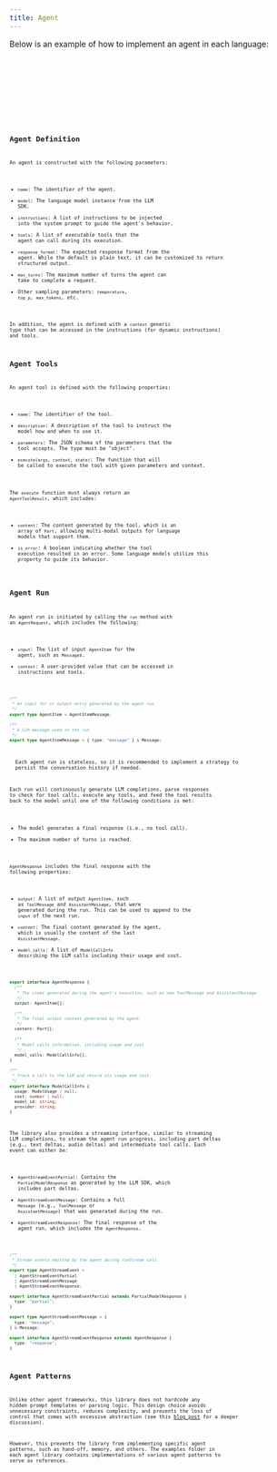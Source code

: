 ```yaml
---
title: Agent
---
```



Below is an example of how to implement an agent in each language:

<Tabs>
  <TabItem label="TypeScript">
    <Code code={jsAgentCode} lang="typescript" title="agent.ts" />
  </TabItem>
  <TabItem label="Rust">
    <Code code={rustAgentCode} lang="rust" title="agent.rs" />
  </TabItem>
  <TabItem label="Go">
    <Code code={goAgentCode} lang="go" title="main.go" />
  </TabItem>
</Tabs>

## Agent Definition

An agent is constructed with the following parameters:

- `name`: The identifier of the agent.
- `model`: The language model instance from the LLM SDK.
- `instructions`: A list of instructions to be injected into the system prompt to guide the agent's behavior.
- `tools`: A list of _executable_ tools that the agent can call during its execution.
- `response_format`: The expected response format from the agent. While the default is plain text, it can be customized to return structured output.
- `max_turns`: The maximum number of turns the agent can take to complete a request.
- Other sampling parameters: `temperature`, `top_p`, `max_tokens`, etc.

In addition, the agent is defined with a `context` generic type that can be accessed in the instructions (for dynamic instructions) and tools.

## Agent Tools

An agent tool is defined with the following properties:

- `name`: The identifier of the tool.
- `description`: A description of the tool to instruct the model how and when to use it.
- `parameters`: The JSON schema of the parameters that the tool accepts. The type must be "object".
- `execute(args, context, state)`: The function that will be called to execute the tool with given parameters and context.

The `execute` function must always return an `AgentToolResult`, which includes:

- `content`: The content generated by the tool, which is an array of `Part`, allowing multi-modal outputs for language models that support them.
- `is_error`: A boolean indicating whether the tool execution resulted in an error. Some language models utilize this property to guide its behavior.

## Agent Run

An agent run is initiated by calling the `run` method with an `AgentRequest`, which includes the following:

- `input`: The list of input `AgentItem` for the agent, such as `Message`s.
- `context`: A user-provided value that can be accessed in instructions and tools.

```typescript
/**
 * An input for or output entry generated by the agent run
 */
export type AgentItem = AgentItemMessage;

/**
 * A LLM message used in the run
 */
export type AgentItemMessage = { type: "message" } & Message;
```

<Aside>
  Each agent run is stateless, so it is recommended to implement a strategy to
  persist the conversation history if needed.
</Aside>

Each run will continuously generate LLM completions, parse responses to check for tool calls, execute any tools, and feed the tool results back to the model until one of the following conditions is met:

- The model generates a final response (i.e., no tool call).
- The maximum number of turns is reached.

`AgentResponse` includes the final response with the following properties:

- `output`: A list of output `AgentItem`, such as `ToolMessage` and `AssistantMessage`, that were generated during the run. This can be used to append to the `input` of the next run.
- `content`: The final content generated by the agent, which is usually the content of the last `AssistantMessage`.
- `model_calls`: A list of `ModelCallInfo` describing the LLM calls including their usage and cost.

```typescript
export interface AgentResponse {
  /**
   * The items generated during the agent's execution, such as new ToolMessage and AssistantMessage
   */
  output: AgentItem[];

  /**
   * The final output content generated by the agent.
   */
  content: Part[];

  /**
   * Model calls information, including usage and cost
   */
  model_calls: ModelCallInfo[];
}

/**
 * Track a call to the LLM and record its usage and cost.
 */
export interface ModelCallInfo {
  usage: ModelUsage | null;
  cost: number | null;
  model_id: string;
  provider: string;
}
```

The library also provides a streaming interface, similar to streaming LLM completions, to stream the agent run progress, including part deltas (e.g., text deltas, audio deltas) and intermediate tool calls. Each event can either be:

- `AgentStreamEventPartial`: Contains the `PartialModelResponse` as generated by the LLM SDK, which includes part deltas.
- `AgentStreamEventMessage`: Contains a full `Message` (e.g., `ToolMessage` or `AssistantMessage`) that was generated during the run.
- `AgentStreamEventResponse`: The final response of the agent run, which includes the `AgentResponse`.

```typescript
/**
 * Stream events emitted by the agent during runStream call.
 */
export type AgentStreamEvent =
  | AgentStreamEventPartial
  | AgentStreamEventMessage
  | AgentStreamEventResponse;

export interface AgentStreamEventPartial extends PartialModelResponse {
  type: "partial";
}

export type AgentStreamEventMessage = {
  type: "message";
} & Message;

export interface AgentStreamEventResponse extends AgentResponse {
  type: "response";
}
```

## Agent Patterns

Unlike other agent frameworks, this library does not hardcode any hidden prompt templates or parsing logic. This design choice avoids unnecessary constraints, reduces complexity, and prevents the loss of control that comes with excessive abstraction (see this [blog post](https://hamel.dev/blog/posts/prompt/) for a deeper discussion).

However, this prevents the library from implementing specific agent patterns, such as hand-off, memory, and others. The examples folder in each agent library contains implementations of various agent patterns to serve as references.
